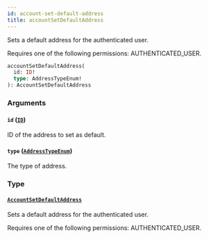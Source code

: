 ```yaml
---
id: account-set-default-address
title: accountSetDefaultAddress
---
```


Sets a default address for the authenticated user.

Requires one of the following permissions: AUTHENTICATED_USER.

```graphql
accountSetDefaultAddress(
  id: ID!
  type: AddressTypeEnum!
): AccountSetDefaultAddress
```

### Arguments

#### `id` ([`ID`](../../../developer/api-reference/scalars/id))

ID of the address to set as default.

#### `type` ([`AddressTypeEnum`](../../../developer/api-reference/enums/address-type-enum))

The type of address.

### Type

#### [`AccountSetDefaultAddress`](../../../developer/api-reference/objects/account-set-default-address)

Sets a default address for the authenticated user.

Requires one of the following permissions: AUTHENTICATED_USER.
